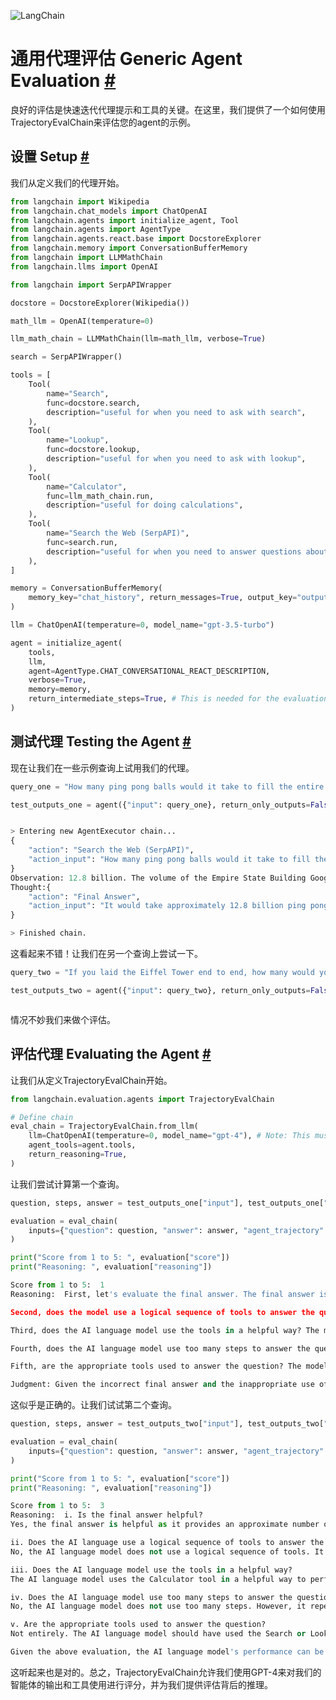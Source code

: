 
<Head>
  <script>
    {
      `(function() {
         var _hmt = _hmt || [];
(function() {
  var hm = document.createElement("script");
  hm.src = "https://hm.baidu.com/hm.js?e60fb290e204e04c5cb6f79b0ac1e697";
  var s = document.getElementsByTagName("script")[0]; 
  s.parentNode.insertBefore(hm, s);
})();
       })();`
    }
  </script>
</Head>

![LangChain](https://pica.zhimg.com/50/v2-56e8bbb52aa271012541c1fe1ceb11a2_r.gif)

 通用代理评估 Generic Agent Evaluation
 [#](#generic-agent-evaluation "Permalink to this headline")
==============================================================


良好的评估是快速迭代代理提示和工具的关键。在这里，我们提供了一个如何使用TrajectoryEvalChain来评估您的agent的示例。



设置 Setup
 [#](#setup "Permalink to this headline")
-------------------------------------------------



我们从定义我们的代理开始。
 







```  python
from langchain import Wikipedia
from langchain.chat_models import ChatOpenAI
from langchain.agents import initialize_agent, Tool
from langchain.agents import AgentType
from langchain.agents.react.base import DocstoreExplorer
from langchain.memory import ConversationBufferMemory
from langchain import LLMMathChain
from langchain.llms import OpenAI

from langchain import SerpAPIWrapper

docstore = DocstoreExplorer(Wikipedia())

math_llm = OpenAI(temperature=0)

llm_math_chain = LLMMathChain(llm=math_llm, verbose=True)

search = SerpAPIWrapper()

tools = [
    Tool(
        name="Search",
        func=docstore.search,
        description="useful for when you need to ask with search",
    ),
    Tool(
        name="Lookup",
        func=docstore.lookup,
        description="useful for when you need to ask with lookup",
    ),
    Tool(
        name="Calculator",
        func=llm_math_chain.run,
        description="useful for doing calculations",
    ),
    Tool(
        name="Search the Web (SerpAPI)",
        func=search.run,
        description="useful for when you need to answer questions about current events",
    ),
]

memory = ConversationBufferMemory(
    memory_key="chat_history", return_messages=True, output_key="output"
)

llm = ChatOpenAI(temperature=0, model_name="gpt-3.5-turbo")

agent = initialize_agent(
    tools,
    llm,
    agent=AgentType.CHAT_CONVERSATIONAL_REACT_DESCRIPTION,
    verbose=True,
    memory=memory,
    return_intermediate_steps=True, # This is needed for the evaluation later
)
```








测试代理 Testing the Agent
 [#](#testing-the-agent "Permalink to this headline")
-------------------------------------------------------------------------



现在让我们在一些示例查询上试用我们的代理。
 







```  python
query_one = "How many ping pong balls would it take to fill the entire Empire State Building?"

test_outputs_one = agent({"input": query_one}, return_only_outputs=False)

```








```  python

> Entering new AgentExecutor chain...
{
    "action": "Search the Web (SerpAPI)",
    "action_input": "How many ping pong balls would it take to fill the entire Empire State Building?"
}
Observation: 12.8 billion. The volume of the Empire State Building Googles in at around 37 million ft³. A golf ball comes in at about 2.5 in³.
Thought:{
    "action": "Final Answer",
    "action_input": "It would take approximately 12.8 billion ping pong balls to fill the entire Empire State Building."
}

> Finished chain.

```






这看起来不错！让我们在另一个查询上尝试一下。
 







```  python
query_two = "If you laid the Eiffel Tower end to end, how many would you need cover the US from coast to coast?"

test_outputs_two = agent({"input": query_two}, return_only_outputs=False)
```








```  python

```






情况不妙我们来做个评估。
 





评估代理 Evaluating the Agent
 [#](#evaluating-the-agent "Permalink to this headline")
-------------------------------------------------------------------------------
让我们从定义TrajectoryEvalChain开始。
 







```  python
from langchain.evaluation.agents import TrajectoryEvalChain

# Define chain
eval_chain = TrajectoryEvalChain.from_llm(
    llm=ChatOpenAI(temperature=0, model_name="gpt-4"), # Note: This must be a ChatOpenAI model
    agent_tools=agent.tools,
    return_reasoning=True,
)
```






让我们尝试计算第一个查询。
 







```  python
question, steps, answer = test_outputs_one["input"], test_outputs_one["intermediate_steps"], test_outputs_one["output"]

evaluation = eval_chain(
    inputs={"question": question, "answer": answer, "agent_trajectory": eval_chain.get_agent_trajectory(steps)},
)

print("Score from 1 to 5: ", evaluation["score"])
print("Reasoning: ", evaluation["reasoning"])
```








```  python
Score from 1 to 5:  1
Reasoning:  First, let's evaluate the final answer. The final answer is incorrect because it uses the volume of golf balls instead of ping pong balls. The answer is not helpful.

Second, does the model use a logical sequence of tools to answer the question? The model only used one tool, which was the Search the Web (SerpAPI). It did not use the Calculator tool to calculate the correct volume of ping pong balls.

Third, does the AI language model use the tools in a helpful way? The model used the Search the Web (SerpAPI) tool, but the output was not helpful because it provided information about golf balls instead of ping pong balls.

Fourth, does the AI language model use too many steps to answer the question? The model used only one step, which is not too many. However, it should have used more steps to provide a correct answer.

Fifth, are the appropriate tools used to answer the question? The model should have used the Search tool to find the volume of the Empire State Building and the volume of a ping pong ball. Then, it should have used the Calculator tool to calculate the number of ping pong balls needed to fill the building.

Judgment: Given the incorrect final answer and the inappropriate use of tools, we give the model a score of 1.
```






这似乎是正确的。让我们试试第二个查询。
 







```  python
question, steps, answer = test_outputs_two["input"], test_outputs_two["intermediate_steps"], test_outputs_two["output"]

evaluation = eval_chain(
    inputs={"question": question, "answer": answer, "agent_trajectory": eval_chain.get_agent_trajectory(steps)},
)

print("Score from 1 to 5: ", evaluation["score"])
print("Reasoning: ", evaluation["reasoning"])
```








```  python
Score from 1 to 5:  3
Reasoning:  i. Is the final answer helpful?
Yes, the final answer is helpful as it provides an approximate number of Eiffel Towers needed to cover the US from coast to coast.

ii. Does the AI language use a logical sequence of tools to answer the question?
No, the AI language model does not use a logical sequence of tools. It directly uses the Calculator tool without first using the Search or Lookup tools to find the necessary information (length of the Eiffel Tower and distance from coast to coast in the US).

iii. Does the AI language model use the tools in a helpful way?
The AI language model uses the Calculator tool in a helpful way to perform the calculation, but it should have used the Search or Lookup tools first to find the required information.

iv. Does the AI language model use too many steps to answer the question?
No, the AI language model does not use too many steps. However, it repeats the same step twice, which is unnecessary.

v. Are the appropriate tools used to answer the question?
Not entirely. The AI language model should have used the Search or Lookup tools to find the required information before using the Calculator tool.

Given the above evaluation, the AI language model's performance can be scored as follows:

```
这听起来也是对的。总之，TrajectoryEvalChain允许我们使用GPT-4来对我们的智能体的输出和工具使用进行评分，并为我们提供评估背后的推理。


